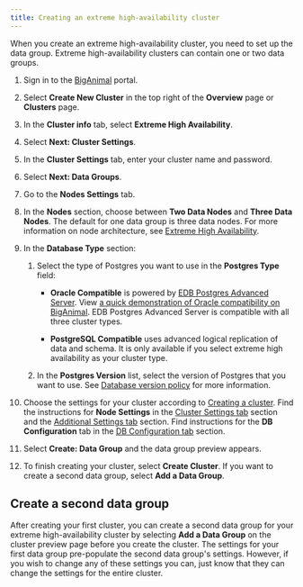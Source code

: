```yaml
---
title: Creating an extreme high-availability cluster
---
```


When you create an extreme high-availability cluster, you need to set up the data group. Extreme high-availability clusters can contain one or two data groups. 

1.  Sign in to the [BigAnimal](https://portal.biganimal.com) portal.

1.  Select **Create New Cluster** in the top right of the **Overview** page or **Clusters** page.

1. In the **Cluster info** tab, select **Extreme High Availability**. 

1. Select **Next: Cluster Settings**. 

1. In the **Cluster Settings** tab, enter your cluster name and password. 

1. Select **Next: Data Groups**. 

1. Go to the **Nodes Settings** tab. 

1. In the **Nodes** section, choose between **Two Data Nodes** and **Three Data Nodes**. The default for one data group is three data nodes. For more information on node architecture, see [Extreme High Availability](/biganimal/latest/overview/02_high_availability/#extreme-high-availability-preview).

1. In the **Database Type** section:

   1.  Select the type of Postgres you want to use in the **Postgres Type** field:

        -   **Oracle Compatible** is powered by [EDB Postgres Advanced Server](/epas/latest/). View [a quick demonstration of Oracle compatibility on BigAnimal](../../using_cluster/06_demonstration_oracle_compatibility). EDB Postgres Advanced Server is compatible with all three cluster types.

        -   **PostgreSQL Compatible** uses advanced logical replication of data and schema. It is only available if you select extreme high availability as your cluster type.
    
    1.  In the **Postgres Version** list, select the version of Postgres that you want to use. See [Database version policy](../../overview/05_database_version_policy) for more information.

1. Choose the settings for your cluster according to [Creating a cluster](/biganimal/latest/getting_started/creating_a_cluster/). Find the instructions for **Node Settings** in the [Cluster Settings tab](../creating_a_cluster/#cluster-settings-tab) section and the [Additional Settings tab](../creating_a_cluster/#additional-settings-tab) section. Find instructions for the **DB Configuration** tab in the [DB Configuration tab](../creating_a_cluster/#db-configuration-tab) section.

1. Select **Create: Data Group** and the data group preview appears. 

1. To finish creating your cluster, select **Create Cluster**. If you want to create a second data group, select **Add a Data Group**.

## Create a second data group

After creating your first cluster, you can create a second data group for your extreme high-availability cluster by selecting **Add a Data Group** on the cluster preview page before you create the cluster. The settings for your first data group pre-populate the second data group's settings. However, if you wish to change any of these settings you can, just know that they can change the settings for the entire cluster.

